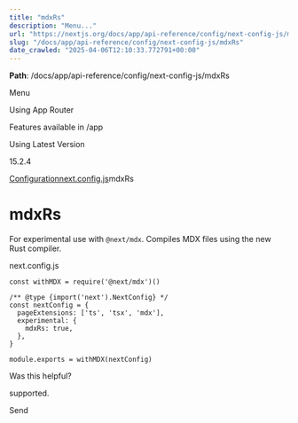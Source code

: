 ---
title: "mdxRs"
description: "Menu..."
url: "https://nextjs.org/docs/app/api-reference/config/next-config-js/mdxRs"
slug: "/docs/app/api-reference/config/next-config-js/mdxRs"
date_crawled: "2025-04-06T12:10:33.772791+00:00"
---

**Path**: /docs/app/api-reference/config/next-config-js/mdxRs

Menu

Using App Router

Features available in /app

Using Latest Version

15.2.4

[Configuration](/docs/app/api-reference/config)[next.config.js](/docs/app/api-reference/config/next-config-js)mdxRs

# mdxRs

For experimental use with `@next/mdx`. Compiles MDX files using the new Rust compiler.

next.config.js

```
const withMDX = require('@next/mdx')()
 
/** @type {import('next').NextConfig} */
const nextConfig = {
  pageExtensions: ['ts', 'tsx', 'mdx'],
  experimental: {
    mdxRs: true,
  },
}
 
module.exports = withMDX(nextConfig)
```

Was this helpful?

supported.

Send